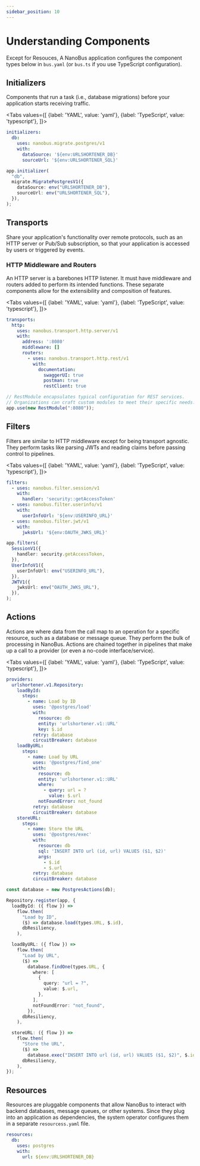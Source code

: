 ```yaml
---
sidebar_position: 10
---
```



# Understanding Components

Except for Resouces, A NanoBus application configures the component types below in `bus.yaml` (or `bus.ts` if you use TypeScript configuration).

## Initializers

Components that run a task (i.e., database migrations) before your application starts receiving traffic.

<Tabs
  values={[
    {label: 'YAML', value: 'yaml'},
    {label: 'TypeScript', value: 'typescript'},
  ]}>
  <TabItem value="yaml">

```yaml title="Posgres database migration"
initializers:
  db:
    uses: nanobus.migrate.postgres/v1
    with:
      dataSource: '${env:URLSHORTENER_DB}'
      sourceUrl: '${env:URLSHORTENER_SQL}'
```

  </TabItem>
  <TabItem value="typescript">

```typescript title="Posgres database migration"
app.initializer(
  "db",
  migrate.MigratePostgresV1({
    dataSource: env("URLSHORTENER_DB"),
    sourceUrl: env("URLSHORTENER_SQL"),
  }),
);
```

  </TabItem>
</Tabs>

## Transports

Share your application's functionality over remote protocols, such as an HTTP server or Pub/Sub subscription, so that your application is accessed by users or triggered by events.

### HTTP Middleware and Routers

An HTTP server is a barebones HTTP listener. It must have middleware and routers added to perform its intended functions. These separate components allow for the extensibility and composition of features.

<Tabs
  values={[
    {label: 'YAML', value: 'yaml'},
    {label: 'TypeScript', value: 'typescript'},
  ]}>
  <TabItem value="yaml">

```yaml title="REST/HTTP server"
transports:
  http:
    uses: nanobus.transport.http.server/v1
    with:
      address: ':8080'
      middleware: []
      routers:
        - uses: nanobus.transport.http.rest/v1
          with:
            documentation:
              swaggerUI: true
              postman: true
              restClient: true
```

  </TabItem>
  <TabItem value="typescript">

```typescript title="REST/HTTP server"
// RestModule encapsulates typical configuration for REST services.
// Organizations can craft custom modules to meet their specific needs.
app.use(new RestModule(":8080"));
```

  </TabItem>
</Tabs>

## Filters

Filters are similar to HTTP middleware except for being transport agnostic. They perform tasks like parsing JWTs and reading claims before passing control to pipelines.

<Tabs
  values={[
    {label: 'YAML', value: 'yaml'},
    {label: 'TypeScript', value: 'typescript'},
  ]}>
  <TabItem value="yaml">

```yaml title="Various authorization mechanisms"
filters:
  - uses: nanobus.filter.session/v1
    with:
      handler: 'security::getAccessToken'
  - uses: nanobus.filter.userinfo/v1
    with:
      userInfoUrl: '${env:USERINFO_URL}'
  - uses: nanobus.filter.jwt/v1
    with:
      jwksUrl: '${env:OAUTH_JWKS_URL}'
```

  </TabItem>
  <TabItem value="typescript">

```typescript title="Various authorization mechanisms"
app.filters(
  SessionV1({
    handler: security.getAccessToken,
  }),
  UserInfoV1({
    userInfoUrl: env("USERINFO_URL"),
  }),
  JWTV1({
    jwksUrl: env("OAUTH_JWKS_URL"),
  }),
);
```

  </TabItem>
</Tabs>

## Actions

Actions are where data from the call map to an operation for a specific resource, such as a database or message queue. They perform the bulk of processing in NanoBus. Actions are chained together in pipelines that make up a call to a provider (or even a no-code interface/service).

<Tabs
  values={[
    {label: 'YAML', value: 'yaml'},
    {label: 'TypeScript', value: 'typescript'},
  ]}>
  <TabItem value="yaml">

```yaml title="CRUD database access"
providers:
  urlshortener.v1.Repository:
    loadById:
      steps:
        - name: Load by ID
          uses: '@postgres/load'
          with:
            resource: db
            entity: 'urlshortener.v1::URL'
            key: $.id
          retry: database
          circuitBreaker: database
    loadByURL:
      steps:
        - name: Load by URL
          uses: '@postgres/find_one'
          with:
            resource: db
            entity: 'urlshortener.v1::URL'
            where:
              - query: url = ?
                value: $.url
            notFoundError: not_found
          retry: database
          circuitBreaker: database
    storeURL:
      steps:
        - name: Store the URL
          uses: '@postgres/exec'
          with:
            resource: db
            sql: 'INSERT INTO url (id, url) VALUES ($1, $2)'
            args:
              - $.id
              - $.url
          retry: database
          circuitBreaker: database
```

  </TabItem>
  <TabItem value="typescript">

```typescript title="CRUD database access"
const database = new PostgresActions(db);

Repository.register(app, {
  loadById: ({ flow }) =>
    flow.then(
      "Load by ID",
      ($) => database.load(types.URL, $.id),
      dbResiliency,
    ),

  loadByURL: ({ flow }) =>
    flow.then(
      "Load by URL",
      ($) =>
        database.findOne(types.URL, {
          where: [
            {
              query: "url = ?",
              value: $.url,
            },
          ],
          notFoundError: "not_found",
        }),
      dbResiliency,
    ),

  storeURL: ({ flow }) =>
    flow.then(
      "Store the URL",
      ($) =>
        database.exec("INSERT INTO url (id, url) VALUES ($1, $2)", $.id, $.url),
      dbResiliency,
    ),
});
```

  </TabItem>
</Tabs>

## Resources

Resources are pluggable components that allow NanoBus to interact with backend databases, message queues, or other systems. Since they plug into an application as dependencies, the system operator configures them in a separate `resourcess.yaml` file.

```yaml title="resources.yaml"
resources:
  db:
    uses: postgres
    with:
      url: ${env:URLSHORTENER_DB}
```